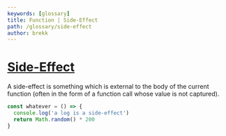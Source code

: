 ```yaml
---
keywords: [glossary]
title: Function | Side-Effect
path: /glossary/side-effect
author: brekk
---
```


# [Side-Effect](/glossary/side-effect)

A side-effect is something which is external to the body of the current function (often in the form of a function call whose value is not captured).

```js
const whatever = () => {
  console.log('a log is a side-effect')
  return Math.random() * 200
}
```
